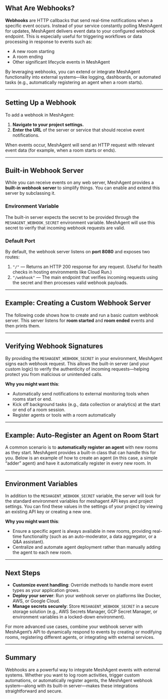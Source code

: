 

## What Are Webhooks?

**Webhooks** are HTTP callbacks that send real-time notifications when a specific event occurs. Instead of your service constantly polling MeshAgent for updates, MeshAgent delivers event data to your configured webhook endpoint. This is especially useful for triggering workflows or data processing in response to events such as:

- A new room starting
- A room ending
- Other significant lifecycle events in MeshAgent

By leveraging webhooks, you can extend or integrate MeshAgent functionality into external systems—like logging, dashboards, or automated tasks (e.g., automatically registering an agent when a room starts).

---

## Setting Up a Webhook

To add a webhook in MeshAgent:

1. **Navigate to your project settings.**
2. **Enter the URL** of the server or service that should receive event notifications.

When events occur, MeshAgent will send an HTTP request with relevant event data (for example, when a room starts or ends). 

---

## Built-in Webhook Server

While you can receive events on any web server, MeshAgent provides a **built-in webhook server** to simplify things. You can enable and extend this server by subclassing it. 

### Environment Variable

The built-in server expects the secret to be provided through the `MESHAGENT_WEBHOOK_SECRET` environment variable. MeshAgent will use this secret to verify that incoming webhook requests are valid.

### Default Port

By default, the webhook server listens on **port 8080** and exposes two routes:

1. `"/"` — Returns an HTTP 200 response for any request. (Useful for health checks in hosting environments like Cloud Run.)
2. `"/webhook"` — The main endpoint that verifies incoming requests using the secret and then processes valid webhook payloads.

---

## Example: Creating a Custom Webhook Server

The following code shows how to create and run a basic custom webhook server. This server listens for **room started** and **room ended** events and then prints them.

<CodeGroup>
  <Webhooks />
</CodeGroup>

---

## Verifying Webhook Signatures

By providing the `MESHAGENT_WEBHOOK_SECRET` in your environment, MeshAgent signs each webhook request. This allows the built-in server (and your custom logic) to verify the authenticity of incoming requests—helping protect you from malicious or unintended calls.


**Why you might want this**: 
- Automatically send notifications to external monitoring tools when rooms start or end.
- Kick off background tasks (e.g., data collection or analytics) at the start or end of a room session.
- Register agents or tools with a room automatically

---

## Example: Auto-Register an Agent on Room Start

A common scenario is to **automatically register an agent** with new rooms as they start. MeshAgent provides a built-in class that can handle this for you. Below is an example of how to create an agent (in this case, a simple “adder” agent) and have it automatically register in every new room. In 

<CodeGroup>
  <AgentServer />
</CodeGroup>

---

## Environment Variables

In addition to the `MESHAGENT_WEBHOOK_SECRET` variable, the server will look for the standard environment variables for meshagent API keys and project settings. You can find these values in the settings of your project by viewing an existing API key or creating a new one.

**Why you might want this**:
- Ensure a specific agent is always available in new rooms, providing real-time functionality (such as an auto-moderator, a data aggregator, or a Q&A assistant).
- Centralize and automate agent deployment rather than manually adding the agent to each new room.


---

## Next Steps

- **Customize event handling**: Override methods to handle more event types as your application grows.
- **Deploy your server**: Run your webhook server on platforms like Docker, AWS, or Google Cloud.
- **Manage secrets securely**: Store `MESHAGENT_WEBHOOK_SECRET` in a secure storage solution (e.g., AWS Secrets Manager, GCP Secret Manager, or environment variables in a locked-down environment).

For more advanced use cases, combine your webhook server with MeshAgent’s API to dynamically respond to events by creating or modifying rooms, registering different agents, or integrating with external services. 

---

## Summary

Webhooks are a powerful way to integrate MeshAgent events with external systems. Whether you want to log room activities, trigger custom automations, or automatically register agents, the MeshAgent webhook system—along with its built-in server—makes these integrations straightforward and secure.

